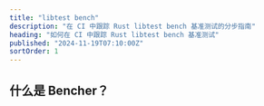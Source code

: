 ```yaml
---
title: "libtest bench"
description: "在 CI 中跟踪 Rust libtest bench 基准测试的分步指南"
heading: "如何在 CI 中跟踪 Rust libtest bench 基准测试"
published: "2024-11-19T07:10:00Z"
sortOrder: 1
---
```



<Intro
  text="如何使用 libtest bench 对 Rust 代码进行基准测试"
  url="/zh/learn/benchmarking/rust/libtest-bench/"
/>

## 什么是 Bencher？

<BencherIntro />

<StepsForBencherCloud
  adapter="rust_bench"
  url="/zh/docs/explanation/adapters/#-rust-bench"
/>

<StepsForBencherSelfHosted
  adapter="rust_bench"
  url="/zh/docs/explanation/adapters/#-rust-bench"
/>

<RustBench />

<br />

<CallToAction />